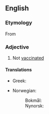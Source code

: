 ==English==

===Etymology===
From {{prefix|un|vaccinated|lang=en}}

===Adjective===
{{en-adj|-}}

# Not [[vaccinated]]

====Translations====
{{trans-top|not vaccinated}}
* Greek: {{t+|el|αμπόλιαστος}}
{{trans-mid}}
* Norwegian:
*: Bokmål: {{t|nb|uvaksinert}}
*: Nynorsk: {{t|nn|uvaksinert}}
{{trans-bottom}}